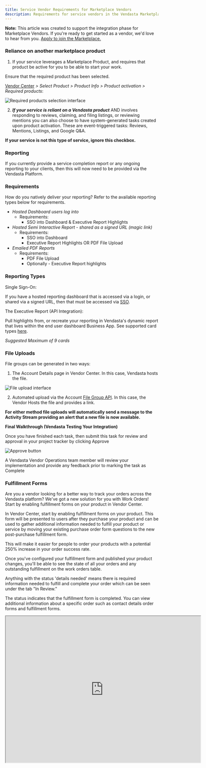 ```yaml
---
title: Service Vendor Requirements for Marketplace Vendors
description: Requirements for service vendors in the Vendasta Marketplace, including reporting, file uploads, and fulfillment forms.
---
```


**Note:** This article was created to support the integration phase for Marketplace Vendors. If you're ready to get started as a vendor, we'd love to hear from you. [Apply to join the Marketplace.](https://www.vendasta.com/marketplace/vendors/)

### **Reliance on another marketplace product**

1. If your service leverages a Marketplace Product, and requires that product be active for you to be able to start your work.

Ensure that the required product has been selected.

[Vendor Center](https://vendors.vendasta.com/) *> Select Product > Product Info > Product activation > Required products*:

![Required products selection interface](./img/partner-center/vendor-center/vendor-onboarding-guide/service-vendor-requirements/required-products.png)

2. ***If your service is reliant on a Vendasta product*** AND involves responding to reviews, claiming, and filing listings, or reviewing mentions you can also choose to have system-generated tasks created upon product activation. These are event-triggered tasks: Reviews, Mentions, Listings, and Google Q&A.

**If your service is not this type of service, ignore this checkbox.**

### **Reporting**

If you currently provide a service completion report or any ongoing reporting to your clients, then this will now need to be provided via the Vendasta Platform.

### **Requirements**

How do you natively deliver your reporting? Refer to the available reporting types below for requirements.

- *Hosted Dashboard users log into*
  - Requirements:
    - SSO into Dashboard & Executive Report Highlights
- *Hosted Semi Interactive Report - shared as a signed URL (magic link)*
  - Requirements:
    - SSO into Dashboard
    - Executive Report Highlights OR PDF File Upload
- *Emailed PDF Reports*
  - Requirements:
    - PDF File Upload
    - Optionally - Executive Report highlights

### **Reporting Types**

Single Sign-On:

If you have a hosted reporting dashboard that is accessed via a login, or shared via a signed URL, then that must be accessed via [SSO](https://developers.vendasta.com/vendor/d191b96068b71-sso-o-auth2-3-legged-flow).

The Executive Report (API Integration):

Pull highlights from, or recreate your reporting in Vendasta's dynamic report that lives within the end user dashboard Business App. See supported card types [here](https://developers.vendasta.com/vendor/ZG9jOjE2NTY5Mzk0-executive-report).

*Suggested Maximum of 9 cards*

### **File Uploads**

File groups can be generated in two ways:

1. The Account Details page in Vendor Center. In this case, Vendasta hosts the file.

![File upload interface](./img/partner-center/vendor-center/vendor-onboarding-guide/service-vendor-requirements/file-upload-interface.png)

2. Automated upload via the Account [File Group API](https://developers.vendasta.com/vendor/e8e7370a6bbc0-create-a-file-group). In this case, the Vendor Hosts the file and provides a link.

**For either method file uploads will automatically send a message to the Activity Stream providing an alert that a new file is now available.**


**Final Walkthrough (Vendasta Testing Your Integration)**

Once you have finished each task, then submit this task for review and approval in your project tracker by clicking Approve

![Approve button](./img/partner-center/vendor-center/vendor-onboarding-guide/service-vendor-requirements/approve-button.png)

A Vendasta Vendor Operations team member will review your implementation and provide any feedback prior to marking the task as Complete

### **Fulfillment Forms**

Are you a vendor looking for a better way to track your orders across the Vendasta platform? We've got a new solution for you with Work Orders! Start by enabling fulfillment forms on your product in Vendor Center.

In Vendor Center, start by enabling fulfillment forms on your product. This form will be presented to users after they purchase your product and can be used to gather additional information needed to fulfill your product or service by moving your existing purchase order form questions to the new post-purchase fulfillment form.

This will make it easier for people to order your products with a potential 250% increase in your order success rate.

Once you've configured your fulfillment form and published your product changes, you'll be able to see the state of all your orders and any outstanding fulfillment on the work orders table.

Anything with the status 'details needed' means there is required information needed to fulfill and complete your order which can be seen under the tab "In Review."

The status indicates that the fulfillment form is completed. You can view additional information about a specific order such as contact details order forms and fulfillment forms.

<iframe 
  src="https://drive.google.com/file/d/1k8YNG1r2_ORiaxGf8LqKQMFh91RrJVD1/preview" 
  width="640" 
  height="480" 
  allow="autoplay">
</iframe>